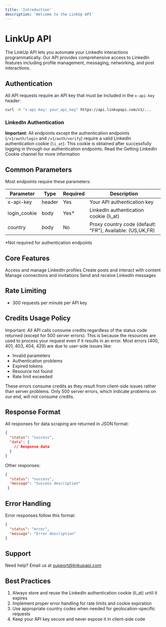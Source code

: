```yaml
---
title: 'Introduction'
description: 'Welcome to the LinkUp API'
---
```


# LinkUp API

The LinkUp API lets you automate your LinkedIn interactions programmatically. Our API provides comprehensive access to LinkedIn features including profile management, messaging, networking, and post interactions.

## Authentication

All API requests require an API key that must be included in the `x-api-key` header:

```bash
curl -H "x-api-key: your_api_key" https://api.linkupapi.com/v1/...
```

### LinkedIn Authentication

**Important**: All endpoints except the authentication endpoints (`/v1/auth/login` and `/v1/auth/verify`) require a valid LinkedIn authentication cookie (`li_at`). This cookie is obtained after successfully logging in through our authentication endpoints.
Read the Getting LinkedIn Cookie channel for more information
## Common Parameters

Most endpoints require these parameters:

| Parameter | Type | Required | Description |
|-----------|------|----------|-------------|
| x-api-key | header | Yes | Your API authentication key |
| login_cookie | body | Yes* | LinkedIn authentication cookie (li_at) |
| country | body | No | Proxy country code (default: "FR"), Available: (US,UK,FR) |

*Not required for authentication endpoints

## Core Features

<CardGroup cols={2}>
  <Card title="Profile Management" icon="user">
    Access and manage LinkedIn profiles
  </Card>
  <Card title="Post Interactions" icon="share-nodes">
    Create posts and interact with content
  </Card>
  <Card title="Networking" icon="network-wired">
    Manage connections and invitations
  </Card>
  <Card title="Messaging" icon="message">
    Send and receive LinkedIn messages
  </Card>
</CardGroup>

## Rate Limiting

- 300 requests per minute per API key



## Credits Usage Policy
Important: All API calls consume credits regardless of the status code returned (except for 500 server errors). This is because the resources are used to process your request even if it results in an error. Most errors (400, 401, 403, 404, 429) are due to user-side issues like:
* Invalid parameters
* Authentication problems
* Expired tokens
* Resource not found
* Rate limit exceeded

These errors consume credits as they result from client-side issues rather than server problems. Only 500 server errors, which indicate problems on our end, will not consume credits.


## Response Format

All responses for data scraping are returned in JSON format:

```json
{
  "status": "success",
  "data": {
    // Response data
  }
}
```
Other responses:
 
```json
{
  "status": "success",
  "message": "Success description"
 }
```
## Error Handling

Error responses follow this format:

```json
{
  "status": "error",
  "message": "Error description"
}
```


## Support

Need help? Email us at [support@linkupapi.com](mailto:support@linkupapi.com)

## Best Practices

1. Always store and reuse the LinkedIn authentication cookie (li_at) until it expires
2. Implement proper error handling for rate limits and cookie expiration
3. Use appropriate country codes when needed for geolocation-specific requests
4. Keep your API key secure and never expose it in client-side code